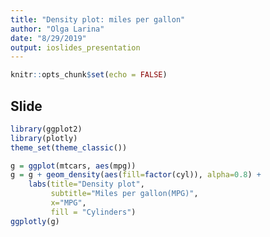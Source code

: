 ```yaml
---
title: "Density plot: miles per gallon"
author: "Olga Larina"
date: "8/29/2019"
output: ioslides_presentation
---
```


```r
knitr::opts_chunk$set(echo = FALSE)
```

## Slide
```r
library(ggplot2)
library(plotly)
theme_set(theme_classic())

g = ggplot(mtcars, aes(mpg))
g = g + geom_density(aes(fill=factor(cyl)), alpha=0.8) + 
    labs(title="Density plot", 
         subtitle="Miles per gallon(MPG)",
         x="MPG",
         fill = "Cylinders")
ggplotly(g)
```